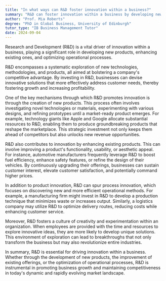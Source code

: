 ```yaml
---
title: "In what ways can R&D foster innovation within a business?"
summary: "R&D can foster innovation within a business by developing new products, improving existing ones, and optimising operational processes."
author: "Prof. Mia Roberts"
degree: "PhD in Global Business, University of Edinburgh"
tutor_type: "IB Business Management Tutor"
date: 2024-09-04
---
```


Research and Development (R&D) is a vital driver of innovation within a business, playing a significant role in developing new products, enhancing existing ones, and optimizing operational processes.

R&D encompasses a systematic exploration of new technologies, methodologies, and products, all aimed at bolstering a company's competitive advantage. By investing in R&D, businesses can devise innovative solutions that more effectively address customer needs, thereby fostering growth and increasing profitability.

One of the key mechanisms through which R&D promotes innovation is through the creation of new products. This process often involves investigating novel technologies or materials, experimenting with various designs, and refining prototypes until a market-ready product emerges. For example, technology giants like Apple and Google allocate substantial resources to R&D, enabling them to produce groundbreaking products that reshape the marketplace. This strategic investment not only keeps them ahead of competitors but also unlocks new revenue opportunities.

R&D also contributes to innovation by enhancing existing products. This can involve improving a product's functionality, usability, or aesthetic appeal. For instance, automotive manufacturers frequently leverage R&D to boost fuel efficiency, enhance safety features, or refine the design of their vehicles. By continuously upgrading their offerings, businesses can sustain customer interest, elevate customer satisfaction, and potentially command higher prices.

In addition to product innovation, R&D can spur process innovation, which focuses on discovering new and more efficient operational methods. For example, a manufacturing firm might invest in R&D to develop a production technique that minimizes waste or increases output. Similarly, a logistics company may utilize R&D to optimize delivery routes, reducing costs while enhancing customer service.

Moreover, R&D fosters a culture of creativity and experimentation within an organization. When employees are provided with the time and resources to explore innovative ideas, they are more likely to develop unique solutions. This environment of exploration can lead to breakthroughs that not only transform the business but may also revolutionize entire industries.

In summary, R&D is essential for driving innovation within a business. Whether through the development of new products, the improvement of existing offerings, or the optimization of operational processes, R&D is instrumental in promoting business growth and maintaining competitiveness in today's dynamic and rapidly evolving market landscape.
    